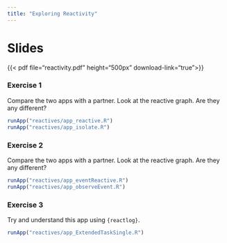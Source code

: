 ```yaml
---
title: "Exploring Reactivity"
---
```


# Slides

{{< pdf file="reactivity.pdf"  height="500px" download-link="true">}}

### Exercise 1

Compare the two apps with a partner. Look at the reactive graph. Are they any different?

```r
runApp("reactives/app_reactive.R")
runApp("reactives/app_isolate.R")
```

### Exercise 2

Compare the two apps with a partner. Look at the reactive graph. Are they any different?


```r
runApp("reactives/app_eventReactive.R")
runApp("reactives/app_observeEvent.R")
```

### Exercise 3

Try and understand this app using `{reactlog}`.

```r
runApp("reactives/app_ExtendedTaskSingle.R")
```